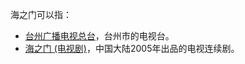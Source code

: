 {{disambig|Cat=三字中國相關消歧義}}
海之门可以指：
*[[台州广播电视总台|台州广播电视总台]]，台州市的电视台。
*[[海之门_(电视剧)|海之门 (电视剧)]]，中国大陆2005年出品的电视连续剧。